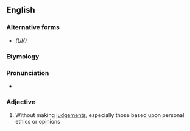 ==English==

===Alternative forms===
* {{l|en|non-judgemental}} ''(UK)''

===Etymology===
{{prefix|en|non|judgmental}}

===Pronunciation===
* {{rhymes|en|ɛntəl|s=4}}

===Adjective===
{{en-adj}}

# Without making [[judgement]]s, especially those based upon personal ethics or opinions